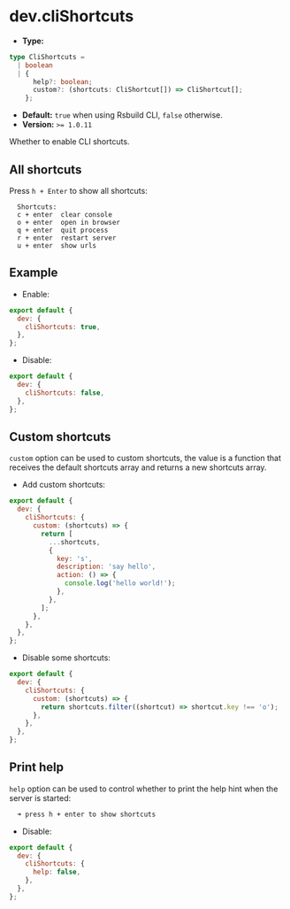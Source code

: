 # dev.cliShortcuts

- **Type:**

```ts
type CliShortcuts =
  | boolean
  | {
      help?: boolean;
      custom?: (shortcuts: CliShortcut[]) => CliShortcut[];
    };
```

- **Default:** `true` when using Rsbuild CLI, `false` otherwise.
- **Version:** `>= 1.0.11`

Whether to enable CLI shortcuts.

## All shortcuts

Press `h + Enter` to show all shortcuts:

```
  Shortcuts:
  c + enter  clear console
  o + enter  open in browser
  q + enter  quit process
  r + enter  restart server
  u + enter  show urls
```

## Example

- Enable:

```js
export default {
  dev: {
    cliShortcuts: true,
  },
};
```

- Disable:

```js
export default {
  dev: {
    cliShortcuts: false,
  },
};
```

## Custom shortcuts

`custom` option can be used to custom shortcuts, the value is a function that receives the default shortcuts array and returns a new shortcuts array.

- Add custom shortcuts:

```js
export default {
  dev: {
    cliShortcuts: {
      custom: (shortcuts) => {
        return [
          ...shortcuts,
          {
            key: 's',
            description: 'say hello',
            action: () => {
              console.log('hello world!');
            },
          },
        ];
      },
    },
  },
};
```

- Disable some shortcuts:

```js
export default {
  dev: {
    cliShortcuts: {
      custom: (shortcuts) => {
        return shortcuts.filter((shortcut) => shortcut.key !== 'o');
      },
    },
  },
};
```

## Print help

`help` option can be used to control whether to print the help hint when the server is started:

```bash
  ➜ press h + enter to show shortcuts
```

- Disable:

```js
export default {
  dev: {
    cliShortcuts: {
      help: false,
    },
  },
};
```
